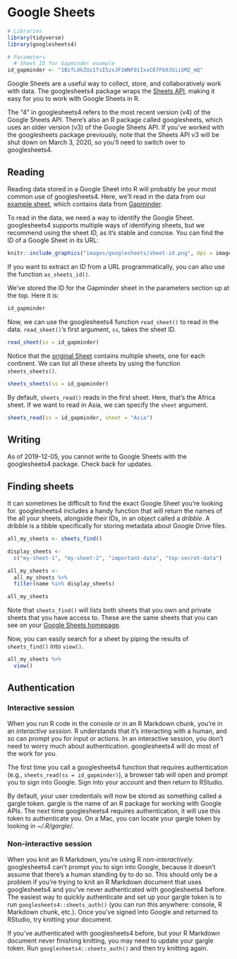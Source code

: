 
# Google Sheets

```r
# Libraries
library(tidyverse)
library(googlesheets4)

# Parameters
  # Sheet ID for Gapminder example
id_gapminder <- "1BzfL0kZUz1TsI5zxJF1WNF01IxvC67FbOJUiiGMZ_mQ"
```

Google Sheets are a useful way to collect, store, and collaboratively work with data. The googlesheets4 package wraps the [Sheets API](https://developers.google.com/sheets/api), making it easy for you to work with Google Sheets in R.

The "4" in googlesheets4 refers to the most recent version (v4) of the Google Sheets API. There's also an R package called googlesheets, which uses an older version (v3) of the Google Sheets API. If you've worked with the googlesheets package previously, note that the Sheets API v3 will be shut down on March 3, 2020, so you'll need to switch over to googlesheets4.  

## Reading

Reading data stored in a Google Sheet into R will probably be your most common use of googlesheets4. Here, we'll read in the data from our [example sheet](https://docs.google.com/spreadsheets/d/1BzfL0kZUz1TsI5zxJF1WNF01IxvC67FbOJUiiGMZ_mQ/), which contains data from [Gapminder](https://www.gapminder.org/). 

To read in the data, we need a way to identify the Google Sheet. googlesheets4 supports multiple ways of identifying sheets, but we recommend using the sheet ID, as it's stable and concise. You can find the ID of a Google Sheet in its URL:

```r
knitr::include_graphics("images/googlesheets/sheet-id.png", dpi = image_dpi)
```

If you want to extract an ID from a URL programmatically, you can also use the function `as_sheets_id()`.

We've stored the ID for the Gapminder sheet in the parameters section up at the top. Here it is:

```r
id_gapminder
```

Now, we can use the googlesheets4 function `read_sheet()` to read in the data. `read_sheet()`'s first argument, `ss`, takes the sheet ID.

```r
read_sheet(ss = id_gapminder)
```

Notice that the [original Sheet](https://docs.google.com/spreadsheets/d/1BzfL0kZUz1TsI5zxJF1WNF01IxvC67FbOJUiiGMZ_mQ/) contains multiple sheets, one for each continent. We can list all these sheets by using the function `sheets_sheets()`.

```r
sheets_sheets(ss = id_gapminder)
```

By default, `sheets_read()` reads  in the first sheet. Here, that's the Africa sheet. If we want to read in Asia, we can specify the `sheet` argument.

```r
sheets_read(ss = id_gapminder, sheet = "Asia")
```

## Writing

As of 2019-12-05, you cannot write to Google Sheets with the googlesheets4 package. Check back for updates.

## Finding sheets

It can sometimes be difficult to find the exact Google Sheet you're looking for. googlesheets4 includes a handy function that will return the names of the all your sheets, alongside their IDs, in an object called a _dribble_. A dribble is a tibble specifically for storing metadata about Google Drive files. 

```r
all_my_sheets <- sheets_find()
```

```r
display_sheets <- 
  c("my-sheet-1", "my-sheet-2", "important-data", "top-secret-data")

all_my_sheets <-
  all_my_sheets %>% 
  filter(name %in% display_sheets)
```

```r
all_my_sheets
```

Note that `sheets_find()` will lists both sheets that you own and private sheets that you have access to. These are the same sheets that you can see on your [Google Sheets homepage](https://docs.google.com/spreadsheets/).

Now, you can easily search for a sheet by piping the results of `sheets_find()` into `view()`.

```r
all_my_sheets %>% 
  view()
```

## Authentication

### Interactive session

When you run R code in the console or in an R Markdown chunk, you're in an _interactive session_. R understands that it's interacting with a human, and so can prompt you for input or actions. In an interactive session, you don't need to worry much about authentication. googlesheets4 will do most of the work for you.

The first time you call a googlesheets4 function that requires authentication (e.g., `sheets_read(ss = id_gapminder)`), a browser tab will open and prompt you to sign into Google. Sign into your account and then return to RStudio. 

By default, your user credentials will now be stored as something called a gargle token. gargle is the name of an R package for working with Google APIs. The next time googlesheets4 requires authentication, it will use this token to authenticate you. On a Mac, you can locate your gargle token by looking in _~/.R/gargle/_. 

### Non-interactive session

When you knit an R Markdown, you're using R _non-interactively_. googlesheets4 can't prompt you to sign into Google, because it doesn't assume that there's a human standing by to do so. This should only be a problem if you're trying to knit an R Markdown document that uses googlesheets4 and you've never authenticated with googlesheets4 before. The easiest way to quickly authenticate and set up your gargle token is to run `googlesheets4::sheets_auth()` (you can run this anywhere: console, R Markdown chunk, etc.). Once you've signed into Google and returned to RStudio, try knitting your document. 

If you've authenticated with googlesheets4 before, but your R Markdown document never finishing knitting, you may need to update your gargle token. Run `googlesheets4::sheets_auth()` and then try knitting again.

<!--

### Remote scripts

If you're trying to run a script that uses googlesheets4 on a remote machine (like we explain [here](http://dcl-workflow.stanford.edu/rscripts-remote.html)), you'll need to do some more setup. 

Before running your script, open RStudio on the remote machine, then carry out the following steps:

__Step 1__ Run `sheets_auth()` to initialize your gargle token.  

__Step 2__ Open your .Rprofile in RStudio by running `usethis::edit_r_profile()`. 

__Step 3__ Add gargle options to your .Rprofile.

Paste the following into your .Rprofile, replacing `YOUR_GOOGLE_ACCOUNT_EMAIL` with your Google Account email (complete with the \@gmail.com, \@stanford.edu, etc.). 

```r
options(
  gargle_oauth_cache = "~/.R/gargle/gargle-oauth",
  gargle_oauth_email = "YOUR_GOOGLE_ACCOUNT_EMAIL"
)
```

Note that both need to be in quotes.

`"~/.R/gargle/gargle_oauth"` is the default location for the gargle token you initialized in Step 1. Now, instead of needing to prompt you for information, `sheets_auth()` can use the information stored in your .Rprofile options to authenticate you.

__Step 4__ Restart R for the changes to take effect. 

You can use the keyboard shortcut `Cmd/Ctrl + Shift + F10`, or go to _Session_ > _Restart R_. 

__Step 5__ Run `sheets_auth()` again.

Now, you're all set to run googlesheets4 on a remote machine. You may need to run `sheets_auth()` once per new R session (e.g., whenever you re-open RStudio, restart R, etc.).

-->
